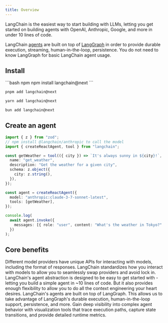 ```yaml
---
title: Overview
---
```



<AlphaCallout />


LangChain is the easiest way to start building with LLMs, letting you get started on building agents with OpenAI, Anthropic, Google, and more in under 10 lines of code.

LangChain [agents](/oss/javascript/langchain-agents) are built on top of [LangGraph](/oss/javascript/langgraph/overview) in order to provide durable execution, streaming, human-in-the-loop, persistence. You do not need to know LangGraph for basic LangChain agent usage.

## <Icon icon="download" size={20} /> Install


<CodeGroup>
```bash npm
npm install langchain@next
```

```bash pnpm
pnpm add langchain@next
```

```bash yarn
yarn add langchain@next
```

```bash bun
bun add langchain@next
```
</CodeGroup>


## Create an agent



```ts
import { z } from "zod";
// npm install @langchain/anthropic to call the model
import { createReactAgent, tool } from "langchain";

const getWeather = tool(({ city }) => `It's always sunny in ${city}!`, {
  name: "get_weather",
  description: "Get the weather for a given city",
  schema: z.object({
    city: z.string(),
  }),
});

const agent = createReactAgent({
  model: "anthropic:claude-3-7-sonnet-latest",
  tools: [getWeather],
});

console.log(
  await agent.invoke({
    messages: [{ role: "user", content: "What's the weather in Tokyo?" }],
  })
);
```



## Core benefits

<Columns cols={2}>
  <Card title="Standard Model Interface" icon="arrows-rotate" href="/langchain-models" arrow cta="Learn more">
    Different model providers have unique APIs for interacting with models, including the format of responses. LangChain standardizes how you interact with models to allow you to seamlessly swap providers and avoid lock in.
  </Card>

  <Card title="Easy to use, yet highly flexible agent" icon="wand-magic-sparkles" href="/langchain-agents" arrow cta="Learn more">
    LangChain's agent abstraction is designed to be easy to get started with - letting you build a simple agent in ~10 lines of code. But it also provides enough flexibility to allow you to do all the context engineering your heart desires.
  </Card>

  <Card title="Built on top of LangGraph" icon="circle-nodes" href="/oss/javascript/langgraph/overview" arrow cta="Learn more">
    LangChain's agents are built on top of LangGraph. This allows us to take advantage of LangGraph's durable execution, human-in-the-loop support, persistence, and more.
  </Card>

  <Card title="Debugging with LangSmith" icon="eye" href="/langsmith/home" arrow cta="Learn more">
    Gain deep visibility into complex agent behavior with visualization tools that trace execution paths, capture state transitions, and provide detailed runtime metrics.
  </Card>
</Columns>